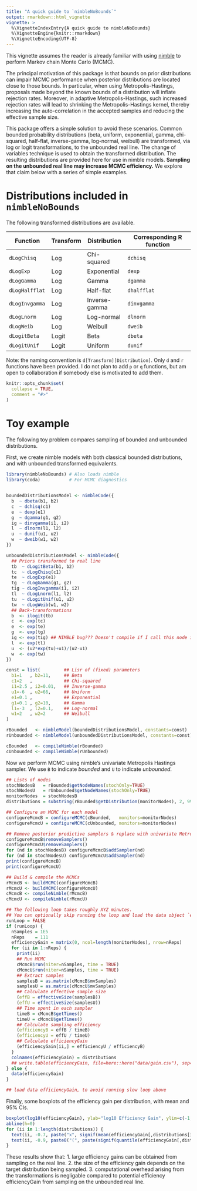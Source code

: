 ```yaml
---
title: "A quick guide to `nimbleNoBounds`"
output: rmarkdown::html_vignette
vignette: >
  %\VignetteIndexEntry{A quick guide to nimbleNoBounds}
  %\VignetteEngine{knitr::rmarkdown}
  %\VignetteEncoding{UTF-8}
---
```


<!-- Add this vignette to the documentation via roxygen2::roxygenise() and  R CMD build -->

<!-- setwd("/home/pleydell/nimbleProject/nimble-snippets/nimbleAPT"); roxygen2::roxygenise() -->



This vignette assumes the reader is already familiar with using [nimble](https://r-nimble.org/) to perform Markov chain Monte Carlo (MCMC).

The principal motivation of this package is that bounds on prior distributions can impair MCMC performance when posterior distributions are located close to those bounds.
In particular, when using Metropolis-Hastings, proposals made beyond the known bounds of a distribution will inflate rejection rates.
Moreover, in adaptive Metropolis-Hastings, such increased rejection rates will lead to shrinking the Metropolis-Hastings kernel,
thereby increasing the auto-correlation in the accepted samples and reducing the effective sample size.


This package offers a simple solution to avoid these scenarios.
Common bounded probability distributions (beta, uniform, exponential, gamma, chi-squared, half-flat, inverse-gamma, log-normal, weibull)
are transformed, via log or logit transformations, to the unbounded real line.
The change of variables technique is used to obtain the transformed distribution.
The resulting distributions are provided here for use in nimble models.
__Sampling on the unbounded real line may increase MCMC efficiency.__
We explore that claim below with a series of simple examples.

# Distributions included in `nimbleNoBounds`

The following transformed distributions are available.

| Function       | Transform | Distribution  | Corresponding R function |
|----------------|-----------|---------------|--------------------------|
| `dLogChisq`    | Log       | Chi-squared   | `dchisq`                 |
| `dLogExp`      | Log       | Exponential   | `dexp`                   |
| `dLogGamma`    | Log       | Gamma         | `dgamma`                 |
| `dLogHalfflat` | Log       | Half-flat     | `dhalfflat`              |
| `dLogInvgamma` | Log       | Inverse-gamma | `dinvgamma`              |
| `dLogLnorm`    | Log       | Log-normal    | `dlnorm`                 |
| `dLogWeib`     | Log       | Weibull       | `dweib`                  |
| `dLogitBeta`   | Logit     | Beta          | `dbeta`                  |
| `dLogitUnif`   | Logit     | Uniform       | `dunif`                  |

Note: the naming convention is `d[Transform][Distribution]`.
Only `d` and `r` functions have been provided.
I do not plan to add `p` or `q` functions, but am open to collaboration if somebody else is motivated to add them.




```r
knitr::opts_chunk$set(
  collapse = TRUE,
  comment = "#>"
)
```

# Toy example

The following toy problem compares sampling of bounded and unbounded distributions.

First, we create nimble models with both classical bounded distributions, and with unbounded transformed equivalents.

```r
library(nimbleNoBounds) # Also loads nimble
library(coda)           # For MCMC diagnostics


boundedDistributionsModel <- nimbleCode({
  b  ~ dbeta(b1, b2)
  c  ~ dchisq(c1)
  e  ~ dexp(e1)
  g  ~ dgamma(g1, g2)
  ig ~ dinvgamma(i1, i2)
  l  ~ dlnorm(l1, l2)
  u  ~ dunif(u1, u2)
  w  ~ dweib(w1, w2)
})

unboundedDistributionsModel <- nimbleCode({
  ## Priors transformed to real line
  tb  ~ dLogitBeta(b1, b2)
  tc  ~ dLogChisq(c1)
  te  ~ dLogExp(e1)
  tg  ~ dLogGamma(g1, g2)
  tig ~ dLogInvgamma(i1, i2)
  tl  ~ dLogLnorm(l1, l2)
  tu  ~ dLogitUnif(u1, u2)
  tw  ~ dLogWeib(w1, w2)
  ## Back-transformations
  b  <- ilogit(tb)
  c  <- exp(tc)
  e  <- exp(te)
  g  <- exp(tg)
  ig <- exp(tig) ## NIMBLE bug??? Doesn't compile if I call this node i
  l  <- exp(tl)
  u  <- (u2*exp(tu)+u1)/(u2-u1)
  w  <- exp(tw)
})

const = list(         ## Lisr of (fixed) parameters
  b1=1   , b2=11,     ## Beta
  c1=2   ,            ## Chi-squared
  i1=2.5 , i2=0.01,   ## Inverse-gamma
  u1=-6  , u2=66,     ## Uniform
  e1=0.1 ,            ## Exponential
  g1=0.1 , g2=10,     ## Gamma
  l1=-3  , l2=0.1,    ## Log-normal
  w1=2   , w2=2       ## Weibull
)

rBounded   <- nimbleModel(boundedDistributionsModel, constants=const)
rUnbounded <- nimbleModel(unboundedDistributionsModel, constants=const)

cBounded   <- compileNimble(rBounded)
cUnbounded <- compileNimble(rUnbounded)

```

Now we perform MCMC using nimble's univariate Metropolis Hastings sampler.
We use `B` to indicate _bounded_ and `U` to indicate _unbounded_.


```r
## Lists of nodes
stochNodesB   = rBounded$getNodeNames(stochOnly=TRUE)
stochNodesU   = rUnbounded$getNodeNames(stochOnly=TRUE)
monitorNodes  = stochNodesB
distributions = substring(rBounded$getDistribution(monitorNodes), 2, 99)

## Configure an MCMC for each model
configureMcmcB = configureMCMC(cBounded,   monitors=monitorNodes)
configureMcmcU = configureMCMC(cUnbounded, monitors=monitorNodes)

## Remove posterior predictive samplers & replace with univariate Metropolis-Hastings
configureMcmcB$removeSamplers()
configureMcmcU$removeSamplers()
for (nd in stochNodesB) configureMcmcB$addSampler(nd)
for (nd in stochNodesU) configureMcmcU$addSampler(nd)
print(configureMcmcB)
print(configureMcmcU)

## Build & compile the MCMCs
rMcmcB <- buildMCMC(configureMcmcB)
rMcmcU <- buildMCMC(configureMcmcU)
cMcmcB <- compileNimble(rMcmcB)
cMcmcU <- compileNimble(rMcmcU)

## The following loop takes roughly XYZ minutes.
## You can optionally skip running the loop and load the data object `efficiencyGain` from the package.
runLoop = FALSE
if (runLoop) {
  nSamples = 1E5
  nReps    = 111
  efficiencyGain = matrix(0, ncol=length(monitorNodes), nrow=nReps)
  for (ii in 1:nReps) {
    print(ii)
    ## Run MCMC
    cMcmcB$run(niter=nSamples, time = TRUE)
    cMcmcU$run(niter=nSamples, time = TRUE)
    ## Extract samples
    samplesB = as.matrix(cMcmcB$mvSamples)
    samplesU = as.matrix(cMcmcU$mvSamples)
    ## Calculate effective sample size
    (effB = effectiveSize(samplesB))
    (effU = effectiveSize(samplesU))
    ## Time spent in each sampler
    timeB = cMcmcB$getTimes()
    timeU = cMcmcU$getTimes()
    ## Calculate sampling efficiency
    (efficiencyB = effB / timeB)
    (efficiencyU = effU / timeU)
    ## Calculate efficiencyGain
    (efficiencyGain[ii,] = efficiencyU / efficiencyB)
  }
  colnames(efficiencyGain) = distributions
  ## write.table(efficiencyGain, file=here::here("data/gain.csv"), sep=";", row.names = FALSE)
} else {
  data(efficiencyGain)
}
```
```r
## load data efficiencyGain, to avoid running slow loop above

```

Finally, some boxplots of the efficiency gain per distribution, with mean and 95% CIs.
```r
boxplot(log10(efficiencyGain), ylab="log10 Efficiency Gain", ylim=c(-1, 4))
abline(h=0)
for (ii in 1:length(distributions)) {
  text(ii, -0.7, paste("x", signif(mean(efficiencyGain[,distributions[ii]]), 3)))
  text(ii, -0.9, paste0("(", paste(signif(quantile(efficiencyGain[,distributions[ii]], c(0.025, 0.975)), 3), collapse=" - "), ")"))
}

```

These results show that:
1. large efficiency gains can be obtained from sampling on the real line.
2. the size of the efficiency gain depends on the target distribution being sampled.
3. computational overhead arising from the transformations is negligable compared to potential efficiency efficiencyGain from sampling on the unbounded real line.
